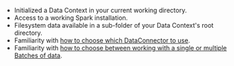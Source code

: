 
<Prerequisites>

- Initialized a Data Context in your current working directory.
- Access to a working Spark installation.
- Filesystem data available in a sub-folder of your Data Context's root directory.
- Familiarity with [how to choose which DataConnector to use](../../how_to_choose_which_dataconnector_to_use.md).
- Familiarity with [how to choose between working with a single or multiple Batches of data](../../how_to_choose_between_working_with_a_single_or_multiple_batches_of_data.md).

</Prerequisites>